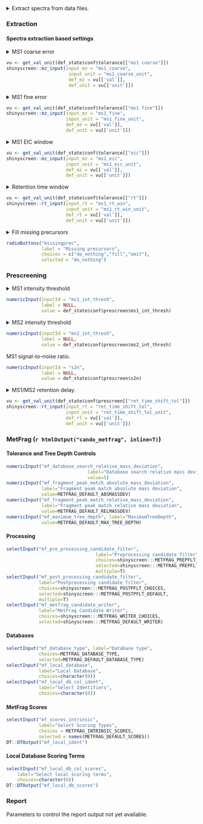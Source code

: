 <details><summary>Extract spectra from data files.</summary>

Spectral extraction is controled by the parameters under the
_Extraction_ tab, while the quality check parameters are located under
the _Prescreening_ tab.

After Shinyscreen is configured, the compound and setid lists loaded,
it is possible to proceed with extracting the data. The extraction
process can start after pressing `Extract`. Depending on the size of
the commpound list and the properties of the data files this may take
a while.

Once the data is extracted, quality checking can be carried out using
the `Prescreen` button.

The parameters affecting current extraction are displayed in the
*Overview* section. 

</details>

### Extraction

#### Spectra extraction based settings

<details><summary>MS1 coarse error</summary>

Extract all entries matching the target mass within this error in the
precursor table.
</details>
```r
vu <- get_val_unit(def_state$conf$tolerance[["ms1 coarse"]])
shinyscreen::mz_input(input_mz = "ms1_coarse",
                       input_unit = "ms1_coarse_unit",
                       def_mz = vu[['val']],
                       def_unit = vu[['unit']])
```

<details><summary>MS1 fine error</summary>

The precursor table masses can be of lower accuracy. Once there is a
match within the coarse error, it can be further checked versus the
fine error bounds directly in the mass spectrum.

</details>
```r
vu <- get_val_unit(def_state$conf$tolerance[["ms1 fine"]])
shinyscreen::mz_input(input_mz = "ms1_fine",
                      input_unit = "ms1_fine_unit",
                      def_mz = vu[['val']],
                      def_unit = vu[['unit']])
```

<details><summary>MS1 EIC window</summary>

The mz interval over which the intensities are aggregated to generate
a chromatogram.

</details>
```r
vu <- get_val_unit(def_state$conf$tolerance[["eic"]])
shinyscreen::mz_input(input_mz = "ms1_eic",
                      input_unit = "ms1_eic_unit",
                      def_mz = vu[['val']],
                      def_unit = vu[['unit']])
```

<details><summary>Retention time window</summary>

If the expected retention time has been specified for the compound,
then search for the MS1 signature inside the window defined by this
range.

</details>
```r
vu <- get_val_unit(def_state$conf$tolerance[["rt"]])
shinyscreen::rt_input(input_rt = "ms1_rt_win",
                      input_unit = "ms1_rt_win_unit",
                      def_rt = vu[['val']],
                      def_unit = vu[['unit']])
```

<details><summary>Fill missing precursors</summary>

* **fill** : Try to guess precursors of MS2 entries. This is done by
picking MS1 which chronologically preceeds a given MS2 entry.
* **omit** : Ignore MS2 with missing precursors.
* **do_nothing** : Default. Use MS1--MS2 metadata recorded in the file
to associate MS1 and MS2 entries. Usually works.  
</details>
```r
radioButtons("missingprec",
             label = "Missing precursors",
             choices = c("do_nothing","fill","omit"),
             selected = "do_nothing")

```

### Prescreening

<details><summary>MS1 intensity threshold</summary>

Ignore MS1 signal below the threshold.

</details>
```r

numericInput(inputId = "ms1_int_thresh",
             label = NULL,
             value = def_state$conf$prescreen$ms1_int_thresh)
```

<details><summary>MS2 intensity threshold</summary>

Ignore MS2 signal below the threshold.

</details>
```r

numericInput(inputId = "ms2_int_thresh",
             label = NULL,
             value = def_state$conf$prescreen$ms2_int_thresh)
```


MS1 signal-to-noise ratio.

```r

numericInput(inputId = "s2n",
             label = NULL,
             value = def_state$conf$prescreen$s2n)
```


<details><summary>MS1/MS2 retention delay.</summary>

Look for associated MS2 spectrum within this window around the MS1
peak.

</details>
```r
vu <- get_val_unit(def_state$conf$prescreen[["ret_time_shift_tol"]])
shinyscreen::rt_input(input_rt = "ret_time_shift_tol",
                      input_unit = "ret_time_shift_tol_unit",
                      def_rt = vu[['val']],
                      def_unit = vu[['unit']])
```

### MetFrag (`r htmlOutput("cando_metfrag", inline=T)`)

<!-- If `java` and `MetFragCL` are available, Shinyscreen can run -->
<!-- `MetFragCL`. The configuration is a subset of what a MetFrag config -->
<!-- file looks like. -->


<div class="flex-cols"> <!-- metfrag-conf-box-1 -->
<div> <!-- metfrag-conf-tolerance -->

#### Tolerance and Tree Depth Controls

```r
numericInput("mf_database_search_relative_mass_deviation",
                              label="Database search relative mass deviation",
                              value=5)
numericInput("mf_fragment_peak_match_absolute_mass_deviation",
             label="Fragment peak match absolute mass deviation",
             value=METFRAG_DEFAULT_ABSMASSDEV)
numericInput("mf_fragment_peak_match_relative_mass_deviation",
             label="Fragment peak match relative mass deviation",
             value=METFRAG_DEFAULT_RELMASSDEV)
numericInput("mf_maximum_tree_depth", label="MaximumTreeDepth",
             value=METFRAG_DEFAULT_MAX_TREE_DEPTH)
```
</div> <!-- metfrag-conf-tolerance -->

<div> <!-- metfrag-conf-processing -->

#### Processing

```r
selectInput("mf_pre_processing_candidate_filter",
                                 label="Preprocessing candidate filter",
                                 choices=shinyscreen:::METFRAG_PREPFLT_CHOICES,
                                 selected=shinyscreen:::METFRAG_PREPFLT_DEFAULT,
                                 multiple=T)
selectInput("mf_post_processing_candidate_filter",
            label="Postprocessing candidate filter",
            choices=shinyscreen:::METFRAG_POSTPFLT_CHOICES,
            selected=shinyscreen:::METFRAG_POSTPFLT_DEFAULT,
            multiple=T)
selectInput("mf_metfrag_candidate_writer",
            label="MetFrag Candidate Writer",
            choices=shinyscreen:::METFRAG_WRITER_CHOICES,
            selected=shinyscreen:::METFRAG_DEFAULT_WRITER)
```
</div> <!-- metfrag-conf-processing -->

</div> <!-- metfrag-conf-box-1 -->

<div class="flex-cols"> <!-- metfrag-conf-box-2 -->
<div> <!-- metfrag-conf-databases -->

#### Databases

```r
selectInput("mf_database_type", label="Database type",
            choices=METFRAG_DATABASE_TYPE,
            selected=METFRAG_DEFAULT_DATABASE_TYPE)
selectInput("mf_local_database",
            label="Local Database",
            choices=character(0))
selectInput("mf_local_db_col_ident",
            label="Select Identifiers",
            choices=character(0))
```

</div> <!-- metfrag-conf-databases -->

<div> <!-- metfrag-conf-mf-scores -->

#### MetFrag Scores

```r
selectInput("mf_scores_intrinsic",
            label="Select Scoring Types",
            choices = METFRAG_INTRINSIC_SCORES,
            selected = names(METFRAG_DEFAULT_SCORES))
DT::DTOutput("mf_local_ident")
```

</div> <!-- metfrag-conf-mf-scores -->
<div>  <!-- merfrag-conf-local-db-scores -->

#### Local Database Scoring Terms

```r
selectInput("mf_local_db_col_scores",
	label="Select local scoring terms",
	choices=character(0))
DT::DTOutput("mf_local_db_scores")
```

</div> <!-- merfrag-conf-local-db-scores -->
</div> <!-- metfrag-conf-box-2 -->

### Report

Parameters to control the report output not yet available.

<!-- <details><summary>Create a report</summary> -->

<!-- Shinyscreen can produce a report containing graps of EICs and spectra -->
<!-- for some or all compounds. The controls below define what enters the -->
<!-- report. Please keep in mind that producing a PDF output with thousands -->
<!-- of compounds will take huge amount of time, so if you are prescreening -->
<!-- a lot of compounds, consider restricting limiting the output to, for -->
<!-- example, those entries that have passed the quality checks. -->

<!-- </details> -->

<!-- ```{r, echo=F} -->
<!-- shiny::textInput(inputId = "rep_aut", label = "Report author", value = def_state$conf$report$author) -->
<!-- shiny::textInput(inputId = "rep_tit", label = "Report title", value = def_state$conf$report$title) -->
<!-- ``` -->
<!-- <details><summary>Filter summary table</summary> -->

<!-- Filter entries in the report according to the QA criteria. -->

<!-- * **qa_pass** : entries that passed all checks -->

<!-- * **qa_ms1_exists** : MS1 intensity is above the MS1 threshold -->

<!-- * **qa_ms2_exists** : those entries for which some MS2 spectra have been found -->

<!-- * **qa_ms1_above_noise** : MS1 is intense enough and above the noise level -->

<!-- * **qa_ms2_good_int** : MS2 intensity is above the MS2 threshold -->

<!-- * **qa_ms2_near** : MS2 spectrum is close enough to the MS1 peak -->

<!-- Values: -->

<!-- * **ignore** : ignore QA criterion -->
<!-- * **take the good ones** : entry passed QA -->
<!-- * **take the bad ones** : entry failed QA -->

<!-- </details> -->

<!-- ```{r, echo=F} -->

<!-- DT::DTOutput("summ_subset") -->

<!-- ``` -->
<!-- SNIP: ... -->
